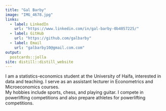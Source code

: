 ```yaml
---
title: "Gal Barby"
image: "IMG_4678.jpg"
links:
  - label: LinkedIn
    url: "https://www.linkedin.com/in/gal-barby-0b4057225/"
  - label: GitHub
    url: "https://github.com/galbarby"
  - label: Email
    url: "galbarby10@gmail.com.com"
output:
  postcards::jolla
site: distill::distill_website
---
```


I am a statistics-economics student at the University of Haifa, interested in data and teaching. I serve as an assistant lecturer in Econometrics and Microeconomics courses.\
My hobbies include sports, chess, and playing guitar. I compete in powerlifting competitions and also prepare athletes for powerlifting competitions.